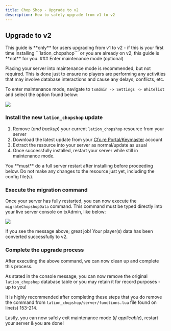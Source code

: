 ```yaml
---
title: Chop Shop - Upgrade to v2
description: How to safely upgrade from v1 to v2
---
```



## Upgrade to v2

<Callout type="warning" emoji="⚠️">
    This guide is **only** for users upgrading from v1 to v2 - if this is your first time installing ```lation_chopshop``` or you are already on v2, this guide is **not** for you.
</Callout>

<Steps>
### Enter maintenance mode (optional)

Placing your server into maintenance mode is recommended, but not required.
This is done just to ensure no players are performing any activities that may
involve database interactions and cause any delays, conflicts, etc.

To enter maintenance mode, navigate to ```txAdmin -> Settings -> Whitelist``` and select the option found below:

![](https://img.lationscripts.com/docs/chop-shop/migrate/txadmin-maintenance-mode.webp)
 
### Install the new ```lation_chopshop``` update

1. Remove (*and backup*) your current ```lation_chopshop``` resource from your server
2. Download the latest update from your [Cfx.re Portal/Keymaster](https://portal.cfx.re/assets/granted-assets) account
3. Extract the resource into your server as normal/update as usual
4. Once successfully installed, restart your server while still in maintenance mode.

<Callout type="warning" emoji="⚠️">
    You **must** do a full server restart after installing before proceeding below.  
    Do not make any changes to the resource just yet, including the config file(s).
</Callout>

### Execute the migration command

Once your server has fully restarted, you can now execute the ```migrateChopshopData``` command.
This command must be typed directly into your live server console on txAdmin, like below:

![](https://img.lationscripts.com/docs/chop-shop/migrate/migration-complete.webp)

If you see the message above; great job! Your player(s) data has been converted successfully to v2.

### Complete the upgrade process

After executing the above command, we can now clean up and complete this process.

As stated in the console message, you can now remove the original ```lation_chopshop``` database table or you may retain it for record purposes - up to you!

It is highly recommended after completing these steps that you do remove the command from ```lation_chopshop/server/functions.lua``` file found on line(s) 153-214.

Lastly, you can now safely exit maintenance mode (*if applicable*), restart your server & you are done!

</Steps>